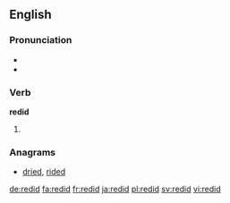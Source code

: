 ==English==

===Pronunciation===
* {{IPA|/ˈɻidɪd/}}
* {{rhymes|ɪd}}

===Verb===
'''redid'''

# {{en-simple past of|redo}}

===Anagrams===
* [[dried#English|dried]], [[rided#English|rided]]

[[de:redid]]
[[fa:redid]]
[[fr:redid]]
[[ja:redid]]
[[pl:redid]]
[[sv:redid]]
[[vi:redid]]